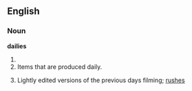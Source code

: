 ==English==

===Noun===
'''dailies'''

# {{plural of|[[daily]]}}
# Items that are produced daily.
# {{context|cinematography}} Lightly edited versions of the previous days filming; [[rushes]]